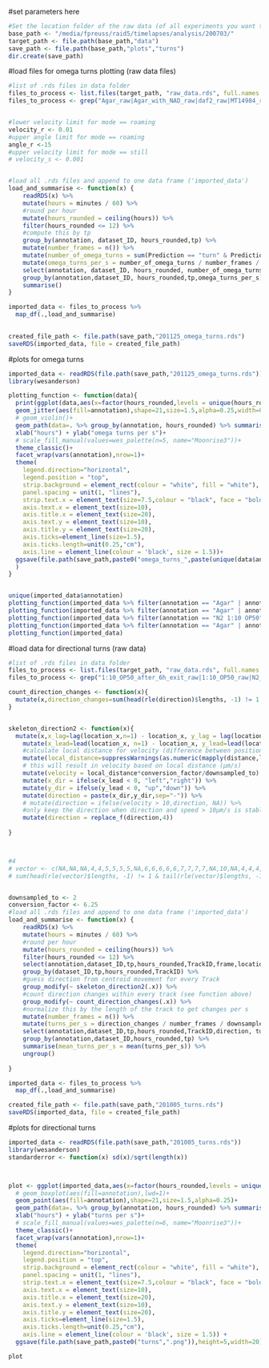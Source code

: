 #set parameters here
```r

#Set the location folder of the raw data (of all experiments you want to plot)
base_path <- "/media/fpreuss/raid5/timelapses/analysis/200703/"
target_path <- file.path(base_path,"data")
save_path <- file.path(base_path,"plots","turns")
dir.create(save_path)
```

#load files for omega turns plotting (raw data files)
```r


#list of .rds files in data folder
files_to_process <- list.files(target_path, "raw_data.rds", full.names = TRUE, ignore.case = TRUE)
files_to_process <- grep("Agar_raw|Agar_with_NAD_raw|daf2_raw|MT14984_raw|OP50_raw|OP50_with_Az_NGM_raw", files_to_process, value=TRUE)


#lower velocity limit for mode == roaming
velocity_r <- 0.01
#upper angle limit for mode == roaming
angle_r <-15
#upper velocity limit for mode == still
# velocity_s <- 0.001


#load all .rds files and append to one data frame ('imported_data')
load_and_summarise <- function(x) {
    readRDS(x) %>%
    mutate(hours = minutes / 60) %>%
    #round per hour
    mutate(hours_rounded = ceiling(hours)) %>%
    filter(hours_rounded <= 12) %>%
    #compute this by tp
    group_by(annotation, dataset_ID, hours_rounded,tp) %>%
    mutate(number_frames = n()) %>%
    mutate(number_of_omega_turns = sum(Prediction == "turn" & Prediction_confidence > 0.8)) %>%
    mutate(omega_turns_per_s = number_of_omega_turns / number_frames / downsampled_to) %>%
    select(annotation, dataset_ID, hours_rounded, number_of_omega_turns,omega_turns_per_s) %>%
    group_by(annotation,dataset_ID, hours_rounded,tp,omega_turns_per_s) %>%
    summarise()
}

imported_data <- files_to_process %>%
  map_df(.,load_and_summarise)
  

created_file_path <- file.path(save_path,"201125_omega_turns.rds")
saveRDS(imported_data, file = created_file_path)

```

#plots for omega turns
```r
imported_data <- readRDS(file.path(save_path,"201125_omega_turns.rds"))
library(wesanderson)

plotting_function <- function(data){
  print(ggplot(data,aes(x=factor(hours_rounded,levels = unique(hours_rounded)),y=omega_turns_per_s))+
  geom_jitter(aes(fill=annotation),shape=21,size=1.5,alpha=0.25,width=0.25)+
  # geom_violin()+
  geom_path(data=. %>% group_by(annotation, hours_rounded) %>% summarise(mean = mean(omega_turns_per_s)), aes(x=hours_rounded,y=mean))+
  xlab("hours") + ylab("omega turns per s")+
  # scale_fill_manual(values=wes_palette(n=5, name="Moonrise3"))+
  theme_classic()+
  facet_wrap(vars(annotation),nrow=1)+
  theme(
    legend.direction="horizontal",
    legend.position = "top",
    strip.background = element_rect(colour = "white", fill = "white"),
    panel.spacing = unit(1, "lines"),
    strip.text.x = element_text(size=7.5,colour = "black", face = "bold"),
    axis.text.x = element_text(size=10),
    axis.title.x = element_text(size=20),
    axis.text.y = element_text(size=10),
    axis.title.y = element_text(size=20),
    axis.ticks=element_line(size=1.5),
    axis.ticks.length=unit(0.25,"cm"),
    axis.line = element_line(colour = 'black', size = 1.5))+
  ggsave(file.path(save_path,paste0("omega_turns_",paste(unique(data$annotation),collapse = "_"),".png")),height=5,width=10)
  )
}


unique(imported_data$annotation)
plotting_function(imported_data %>% filter(annotation == "Agar" | annotation == "OP50 with Az NGM" | annotation == "OP50"| annotation == "MT14984"| annotation == "daf2"))
plotting_function(imported_data %>% filter(annotation == "Agar" | annotation == "Agar with NAD"| annotation == "N2 1:10 OP50" | annotation == "N2 no food" ))
plotting_function(imported_data %>% filter(annotation == "N2 1:10 OP50" | annotation == "N2 1:5 OP50" | annotation == "N2 1:10 OP50 after 6h exit"))
plotting_function(imported_data %>% filter(annotation == "Agar" | annotation == "N2 no food" ))
plotting_function(imported_data)
```


#load data for directional turns (raw data)
```r

#list of .rds files in data folder
files_to_process <- list.files(target_path, "raw_data.rds", full.names = TRUE, ignore.case = TRUE)
files_to_process <- grep("1:10_OP50_after_6h_exit_raw|1:10_OP50_raw|N2_no_food|Agar_raw|Agar_with_NAD_raw|1:5_OP50_raw|N2_empty_after_6h_exit_raw_data", files_to_process, value=TRUE)

count_direction_changes <- function(x){
  mutate(x,direction_changes=sum(head(rle(direction)$lengths, -1) != 1 & tail(rle(direction)$lengths, -1) != 1))
}


skeleton_direction2 <- function(x){
  mutate(x,x_lag=lag(location_x,n=1) - location_x, y_lag = lag(location_y, n=1) - location_y) %>%
    mutate(x_lead=lead(location_x, n=1) - location_x, y_lead=lead(location_y, n=1) - location_y) %>%
    #calculate local distance for velocity (difference between position n and position n-1 second (i.e. 2 frames))
    mutate(local_distance=suppressWarnings(as.numeric(mapply(distance,lag(location_x,n=2),lag(location_y,n=2),location_x,location_y)))) %>%
    # this will result in velocity based on local distance (µm/s)
    mutate(velocity = local_distance*conversion_factor/downsampled_to) %>%
    mutate(x_dir = ifelse(x_lead < 0, "left","right")) %>%
    mutate(y_dir = ifelse(y_lead < 0, "up","down")) %>%
    mutate(direction = paste(x_dir,y_dir,sep="-")) %>%
    # mutate(direction = ifelse(velocity > 10,direction, NA)) %>%
    #only keep the direction when direction and speed > 10µm/s is stable over 2.5 seconds
    mutate(direction = replace_f(direction,4))
    
}



#4
# vector <- c(NA,NA,NA,4,4,5,5,5,5,NA,6,6,6,6,6,7,7,7,7,NA,10,NA,4,4,4,12,12,13,13,NA)
# sum(head(rle(vector)$lengths, -1) != 1 & tail(rle(vector)$lengths, -1) != 1)


downsampled_to <- 2
conversion_factor <- 6.25
#load all .rds files and append to one data frame ('imported_data')
load_and_summarise <- function(x) {
    readRDS(x) %>%
    mutate(hours = minutes / 60) %>%
    #round per hour
    mutate(hours_rounded = ceiling(hours)) %>%
    filter(hours_rounded <= 12) %>%
    select(annotation,dataset_ID,tp,hours_rounded,TrackID,frame,location_x, location_y) %>%
    group_by(dataset_ID,tp,hours_rounded,TrackID) %>%
    #guess direction from centroid movement for every Track
    group_modify(~ skeleton_direction2(.x)) %>%
    #count direction changes within every track (see function above)
    group_modify(~ count_direction_changes(.x)) %>%
    #normalize this by the length of the track to get changes per s
    mutate(number_frames = n()) %>%
    mutate(turns_per_s = direction_changes / number_frames / downsampled_to) %>%
    select(annotation,dataset_ID,tp,hours_rounded,TrackID,direction, turns_per_s,number_frames) %>%
    group_by(annotation,dataset_ID,hours_rounded,tp) %>%
    summarise(mean_turns_per_s = mean(turns_per_s)) %>%
    ungroup()
    
}

imported_data <- files_to_process %>%
  map_df(.,load_and_summarise)

created_file_path <- file.path(save_path,"201005_turns.rds")
saveRDS(imported_data, file = created_file_path)

```


#plots for directional turns
```r
imported_data <- readRDS(file.path(save_path,"201005_turns.rds"))
library(wesanderson)
standarderror <- function(x) sd(x)/sqrt(length(x))



plot <- ggplot(imported_data,aes(x=factor(hours_rounded,levels = unique(hours_rounded)),y=mean_turns_per_s))+
  # geom_boxplot(aes(fill=annotation),lwd=1)+
  geom_point(aes(fill=annotation),shape=21,size=1.5,alpha=0.25)+
  geom_path(data=. %>% group_by(annotation, hours_rounded) %>% summarise(mean = mean(mean_turns_per_s)), aes(x=hours_rounded,y=mean))+
  xlab("hours") + ylab("turns per s")+
  # scale_fill_manual(values=wes_palette(n=6, name="Moonrise3"))+
  theme_classic()+
  facet_wrap(vars(annotation),nrow=1)+
  theme(
    legend.direction="horizontal",
    legend.position = "top",
    strip.background = element_rect(colour = "white", fill = "white"),
    panel.spacing = unit(1, "lines"),
    strip.text.x = element_text(size=7.5,colour = "black", face = "bold"),
    axis.text.x = element_text(size=10),
    axis.title.x = element_text(size=20),
    axis.text.y = element_text(size=10),
    axis.title.y = element_text(size=20),
    axis.ticks=element_line(size=1.5),
    axis.ticks.length=unit(0.25,"cm"),
    axis.line = element_line(colour = 'black', size = 1.5)) +
  ggsave(file.path(save_path,paste0("turns",".png")),height=5,width=20)

plot
```